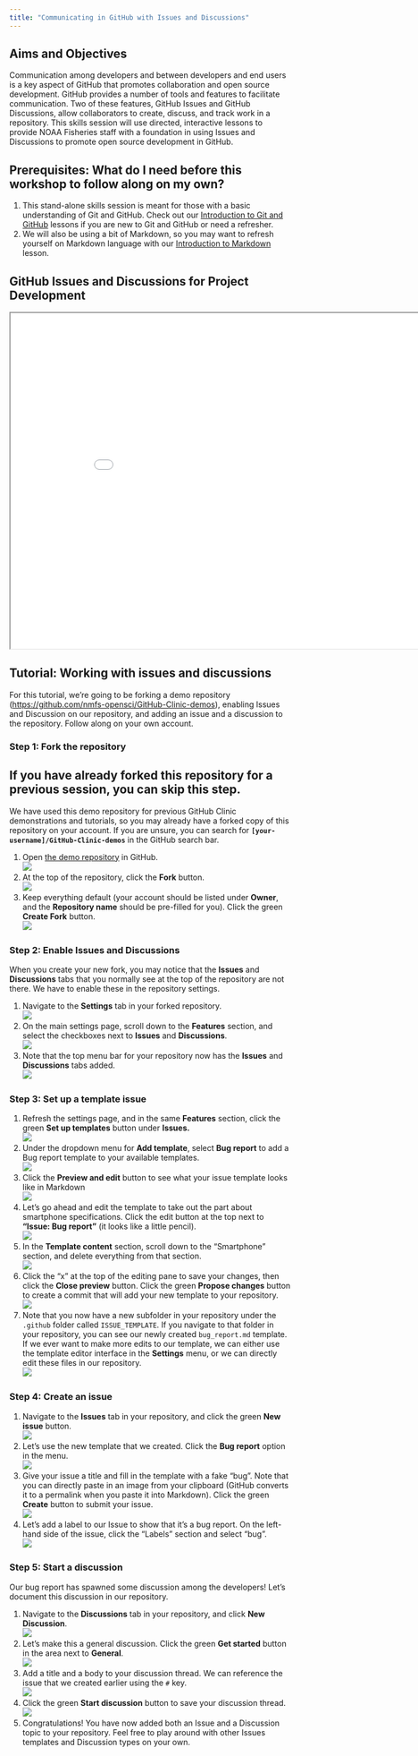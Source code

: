 ```yaml
---
title: "Communicating in GitHub with Issues and Discussions"
---
```


## Aims and Objectives

Communication among developers and between developers and end users is a key aspect of GitHub that promotes collaboration and open source development. GitHub provides a number of tools and features to facilitate communication. Two of these features, GitHub Issues and GitHub Discussions, allow collaborators to create, discuss, and track work in a repository. This skills session will use directed, interactive lessons to provide NOAA Fisheries staff with a foundation in using Issues and Discussions to promote open source development in GitHub.

## Prerequisites: What do I need before this workshop to follow along on my own?

1.  This stand-alone skills session is meant for those with a basic understanding of Git and GitHub. Check out our [Introduction to Git and GitHub](../intro/intro.qmd) lessons if you are new to Git and GitHub or need a refresher.
2.  We will also be using a bit of Markdown, so you may want to refresh yourself on Markdown language with our [Introduction to Markdown](../markdown/markdown.qmd) lesson.

## GitHub Issues and Discussions for Project Development

<iframe class="slide-deck" src="../../slides/issues.html" width="900" height="600">

</iframe>

## Tutorial: Working with issues and discussions

For this tutorial, we're going to be forking a demo repository (<https://github.com/nmfs-opensci/GitHub-Clinic-demos>), enabling Issues and Discussion on our repository, and adding an issue and a discussion to the repository. Follow along on your own account.

### Step 1: Fork the repository

::: callout-tip
## If you have already forked this repository for a previous session, you can skip this step.

We have used this demo repository for previous GitHub Clinic demonstrations and tutorials, so you may already have a forked copy of this repository on your account. If you are unsure, you can search for **`[your-username]/GitHub-Clinic-demos`** in the GitHub search bar.
:::

1.  Open [the demo repository](https://github.com/nmfs-opensci/GitHub-Clinic-demos) in GitHub.\
    ![](images/paste-1.png)
2.  At the top of the repository, click the **Fork** button.\
    ![](images/paste-2.png)
3.  Keep everything default (your account should be listed under **Owner**, and the **Repository name** should be pre-filled for you). Click the green **Create Fork** button.\
    ![](images/paste-3.png)

### Step 2: Enable Issues and Discussions

When you create your new fork, you may notice that the **Issues** and **Discussions** tabs that you normally see at the top of the repository are not there. We have to enable these in the repository settings.

1.  Navigate to the **Settings** tab in your forked repository.\
    ![](images/paste-4.png)
2.  On the main settings page, scroll down to the **Features** section, and select the checkboxes next to **Issues** and **Discussions**.\
    ![](images/paste-5.png)
3.  Note that the top menu bar for your repository now has the **Issues** and **Discussions** tabs added.\
    ![](images/paste-6.png)

### Step 3: Set up a template issue

1.  Refresh the settings page, and in the same **Features** section, click the green **Set up templates** button under **Issues.**\
    ![](images/paste-7.png)
2.  Under the dropdown menu for **Add template**, select **Bug report** to add a Bug report template to your available templates.\
    ![](images/paste-9.png)
3.  Click the **Preview and edit** button to see what your issue template looks like in Markdown\
    ![](images/paste-10.png)
4.  Let's go ahead and edit the template to take out the part about smartphone specifications. Click the edit button at the top next to **"Issue: Bug report"** (it looks like a little pencil).\
    ![](images/paste-11.png)
5.  In the **Template content** section, scroll down to the "Smartphone" section, and delete everything from that section.\
    ![](images/paste-12.png)
6.  Click the "x" at the top of the editing pane to save your changes, then click the **Close preview** button. Click the green **Propose changes** button to create a commit that will add your new template to your repository.\
    ![](images/paste-13.png)
7.  Note that you now have a new subfolder in your repository under the `.github` folder called `ISSUE_TEMPLATE`. If you navigate to that folder in your repository, you can see our newly created `bug_report.md` template. If we ever want to make more edits to our template, we can either use the template editor interface in the **Settings** menu, or we can directly edit these files in our repository.\
    ![](images/paste-14.png)

### Step 4: Create an issue

1.  Navigate to the **Issues** tab in your repository, and click the green **New issue** button.\
    ![](images/paste-15.png)
2.  Let's use the new template that we created. Click the **Bug report** option in the menu.\
    ![](images/paste-16.png)
3.  Give your issue a title and fill in the template with a fake "bug". Note that you can directly paste in an image from your clipboard (GitHub converts it to a permalink when you paste it into Markdown). Click the green **Create** button to submit your issue.\
    ![](images/paste-17.png)
4.  Let's add a label to our Issue to show that it's a bug report. On the left-hand side of the issue, click the "Labels" section and select "bug".\
    ![](images/paste-18.png)

### Step 5: Start a discussion

Our bug report has spawned some discussion among the developers! Let's document this discussion in our repository.

1.  Navigate to the **Discussions** tab in your repository, and click **New Discussion**.\
    ![](images/paste-19.png)
2.  Let's make this a general discussion. Click the green **Get started** button in the area next to **General**.\
    ![](images/paste-20.png)
3.  Add a title and a body to your discussion thread. We can reference the issue that we created earlier using the `#` key.\
    ![](images/paste-21.png)
4.  Click the green **Start discussion** button to save your discussion thread.\
    ![](images/paste-22.png)
5.  Congratulations! You have now added both an Issue and a Discussion topic to your repository. Feel free to play around with other Issues templates and Discussion types on your own.